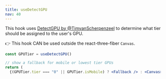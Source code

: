 ```yaml
---
title: useDetectGPU
nav: 40
---
```


This hook uses [DetectGPU by @TimvanScherpenzeel](https://github.com/TimvanScherpenzeel/detect-gpu) to determine what tier should be assigned to the user's GPU.

👉 This hook CAN be used outside the react-three-fiber `Canvas`.

```jsx
const GPUTier = useDetectGPU()

// show a fallback for mobile or lowest tier GPUs
return (
  {(GPUTier.tier === "0" || GPUTier.isMobile) ? <Fallback /> : <Canvas>...</Canvas>
```

<StoryBook lib="drei" id="misc-usedetectgpu" />
